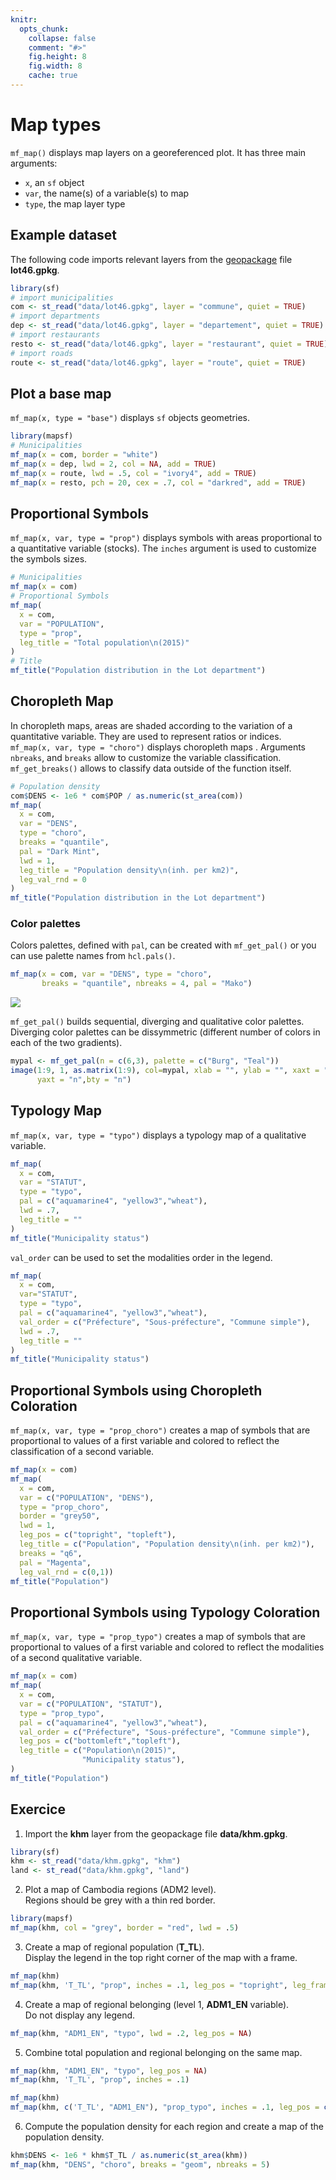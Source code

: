 ```yaml
---
knitr:
  opts_chunk: 
    collapse: false
    comment: "#>" 
    fig.height: 8 
    fig.width: 8
    cache: true
---
```



# Map types

`mf_map()` displays map layers on a georeferenced plot. It has three main arguments:

  - `x`, an `sf` object
  -  `var`, the name(s) of a variable(s) to map
  -  `type`, the map layer type


## Example dataset

The following code imports relevant layers from the [geopackage](https://www.geopackage.org/) file **lot46.gpkg**.

```r
library(sf)
# import municipalities
com <- st_read("data/lot46.gpkg", layer = "commune", quiet = TRUE)
# import departments
dep <- st_read("data/lot46.gpkg", layer = "departement", quiet = TRUE)
# import restaurants
resto <- st_read("data/lot46.gpkg", layer = "restaurant", quiet = TRUE)
# import roads
route <- st_read("data/lot46.gpkg", layer = "route", quiet = TRUE)
```


## Plot a base map

`mf_map(x, type = "base")` displays `sf` objects geometries. 

```r
library(mapsf)
# Municipalities
mf_map(x = com, border = "white")
mf_map(x = dep, lwd = 2, col = NA, add = TRUE)
mf_map(x = route, lwd = .5, col = "ivory4", add = TRUE)
mf_map(x = resto, pch = 20, cex = .7, col = "darkred", add = TRUE)
```


## Proportional Symbols

`mf_map(x, var, type = "prop")` displays symbols with areas proportional to a quantitative variable (stocks). The `inches` argument is used to customize the symbols sizes.

```r
# Municipalities
mf_map(x = com)
# Proportional Symbols
mf_map(
  x = com, 
  var = "POPULATION",
  type = "prop",
  leg_title = "Total population\n(2015)"
)
# Title
mf_title("Population distribution in the Lot department")
```


## Choropleth Map

In choropleth maps, areas are shaded according to the variation of a quantitative variable. They are used to represent ratios or indices.  
`mf_map(x, var, type = "choro")` displays choropleth maps . Arguments `nbreaks`, and `breaks` allow to customize the variable classification. `mf_get_breaks()` allows to classify data outside of the function itself. 



```r
# Population density
com$DENS <- 1e6 * com$POP / as.numeric(st_area(com))
mf_map(
  x = com,
  var = "DENS",
  type = "choro",
  breaks = "quantile",
  pal = "Dark Mint",
  lwd = 1,
  leg_title = "Population density\n(inh. per km2)", 
  leg_val_rnd = 0
)
mf_title("Population distribution in the Lot department")
```



### Color palettes {#palettes}

Colors palettes, defined with `pal`, can be created with `mf_get_pal()` or you can use palette names from `hcl.pals()`.

```r
mf_map(x = com, var = "DENS", type = "choro",
       breaks = "quantile", nbreaks = 4, pal = "Mako")
```

![](img/swatch-plot-1.svg)

`mf_get_pal()` builds sequential, diverging and qualitative color palettes. Diverging color palettes can be dissymmetric (different number of colors in each of the two gradients).

```r
mypal <- mf_get_pal(n = c(6,3), palette = c("Burg", "Teal"))
image(1:9, 1, as.matrix(1:9), col=mypal, xlab = "", ylab = "", xaxt = "n",
      yaxt = "n",bty = "n")
```




## Typology Map

`mf_map(x, var, type = "typo")` displays a typology map of a qualitative variable. 

```r
mf_map(
  x = com,
  var = "STATUT",
  type = "typo",
  pal = c("aquamarine4", "yellow3","wheat"),
  lwd = .7,
  leg_title = ""
)
mf_title("Municipality status")
```


`val_order` can be used to set the modalities order in the legend.

```r
mf_map(
  x = com,
  var="STATUT",
  type = "typo",
  pal = c("aquamarine4", "yellow3","wheat"),
  val_order = c("Préfecture", "Sous-préfecture", "Commune simple"),
  lwd = .7,
  leg_title = ""
)
mf_title("Municipality status")
```



## Proportional Symbols using Choropleth Coloration

`mf_map(x, var, type = "prop_choro")` creates a map of symbols that are proportional to values of a first variable and colored to reflect the classification of a second variable.


```r
mf_map(x = com)
mf_map(
  x = com,
  var = c("POPULATION", "DENS"),
  type = "prop_choro",
  border = "grey50",
  lwd = 1,
  leg_pos = c("topright", "topleft"),
  leg_title = c("Population", "Population density\n(inh. per km2)"), 
  breaks = "q6",
  pal = "Magenta",
  leg_val_rnd = c(0,1))
mf_title("Population")
```

## Proportional Symbols using Typology Coloration

`mf_map(x, var, type = "prop_typo")` creates a map of symbols that are proportional to values of a first variable and colored to reflect the modalities of a second qualitative variable.

```r
mf_map(x = com)
mf_map(
  x = com,
  var = c("POPULATION", "STATUT"),
  type = "prop_typo",
  pal = c("aquamarine4", "yellow3","wheat"),
  val_order = c("Préfecture", "Sous-préfecture", "Commune simple"),
  leg_pos = c("bottomleft","topleft"),
  leg_title = c("Population\n(2015)",
                "Municipality status"),
)
mf_title("Population")
```
  
## Exercice


1. Import the **khm** layer from the geopackage file **data/khm.gpkg**.


```r
library(sf)
khm <- st_read("data/khm.gpkg", "khm")
land <- st_read("data/khm.gpkg", "land")
```

2. Plot a map of Cambodia regions (ADM2 level).  
Regions should be grey with a thin red border.  

```r
library(mapsf)
mf_map(khm, col = "grey", border = "red", lwd = .5)
```


3. Create a map of regional population (**T_TL**).  
Display the legend in the top right corner of the map with a frame. 

```r
mf_map(khm)
mf_map(khm, 'T_TL', "prop", inches = .1, leg_pos = "topright", leg_frame = TRUE)
```


4. Create a map of regional belonging (level 1, **ADM1_EN** variable).  
Do not display any legend.

```r
mf_map(khm, "ADM1_EN", "typo", lwd = .2, leg_pos = NA)
```

5. Combine total population and regional belonging on the same map.

```r
mf_map(khm, "ADM1_EN", "typo", leg_pos = NA)
mf_map(khm, 'T_TL', "prop", inches = .1)
```

```r
mf_map(khm)
mf_map(khm, c('T_TL', "ADM1_EN"), "prop_typo", inches = .1, leg_pos = c("bottomright", NA))
```


6. Compute the population density for each region and create a map of the population density. 

```r
khm$DENS <- 1e6 * khm$T_TL / as.numeric(st_area(khm))
mf_map(khm, "DENS", "choro", breaks = "geom", nbreaks = 5)
```












